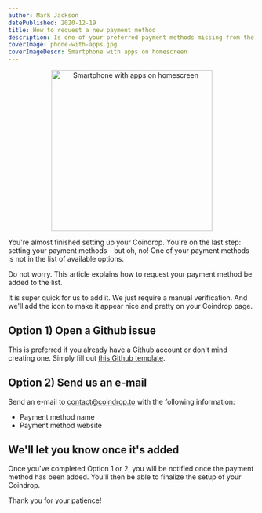 ```yaml
---
author: Mark Jackson
datePublished: 2020-12-19
title: How to request a new payment method
description: Is one of your preferred payment methods missing from the list of options in your Coindrop's settings? This article explains how to get it added.
coverImage: phone-with-apps.jpg
coverImageDescr: Smartphone with apps on homescreen
---
```


<div style={{marginBottom: "1.5rem"}}>
    <Center>
        <Image src="/blog-content/payment-method-request/phone-with-apps.jpg" width="328" height="328" alt="Smartphone with apps on homescreen" />
    </Center>
</div>

You're almost finished setting up your Coindrop. You're on the last step: setting your payment methods - but oh, no! One of your payment methods is not in the list of available options.

Do not worry. This article explains how to request your payment method be added to the list.

It is super quick for us to add it. We just require a manual verification. And we'll add the icon to make it appear nice and pretty on your Coindrop page.

## Option 1) Open a Github issue

This is preferred if you already have a Github account or don't mind creating one. Simply fill out [this Github template](https://github.com/remjx/coindrop/issues/new?assignees=markjackson02&labels=enhancement&template=new_payment_method.md&title=).

## Option 2) Send us an e-mail

Send an e-mail to [contact@coindrop.to](mailto:contact@coindrop.to) with the following information:
- Payment method name
- Payment method website

## We'll let you know once it's added

Once you've completed Option 1 or 2, you will be notified once the payment method has been added. You'll then be able to finalize the setup of your Coindrop.

Thank you for your patience!
